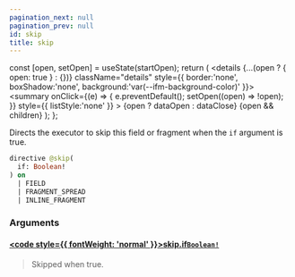 ```yaml
---
pagination_next: null
pagination_prev: null
id: skip
title: skip
---
```









  const [open, setOpen] = useState(startOpen);
  return (
    <details {...(open ? { open: true } : {})} className="details" style={{ border:'none', boxShadow:'none', background:'var(--ifm-background-color)' }}>
      <summary
        onClick={(e) => {
          e.preventDefault();
          setOpen((open) => !open);
        }}
        style={{ listStyle:'none' }}
      >
      {open ? dataOpen : dataClose}
      </summary>
      {open && children}
    </details>
  );
};








Directs the executor to skip this field or fragment when the `if` argument is true.


```graphql
directive @skip(
  if: Boolean!
) on 
  | FIELD
  | FRAGMENT_SPREAD
  | INLINE_FRAGMENT
```




### Arguments

#### [<code style={{ fontWeight: 'normal' }}>skip.<b>if</b></code>](#)<Bullet />[`Boolean!`](/subgraph/scalars/boolean) <Badge class="badge badge--secondary" text="non-null"/> <Badge class="badge badge--secondary" text="scalar"/> 
> 
> 
> Skipped when true.
> 




